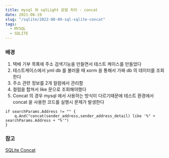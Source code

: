 ```yaml
---
title: mysql 와 sqlLight 문법 차이 - concat
date: 2021-06-19
slug: "/sqlite/2022-08-09-sql-sqlite-concat"
tags:
  - MYSQL
  - SQLITE
---
```



### 배경
1. 택배 기부 목록에 주소 검색기능을 만들면서 테스트 케이스를 만들었다
2. 테스트케이스에서 yml db 를 불러올 때 xorm 을 통해서 가짜 db 의 데이터를 조회한다
3. 주소 관련 정보를 2개 컬럼에서 관리함
4. 컬럼을 합쳐서 like 문으로 조회해야했다
4. Concat 의 경우 mysql 에서 사용하는 방식이 다르기때문에
    테스트 환경에서 concat 을 사용한 코드를 실행시 문제가 발생한다
```
if searchParams.Address != "" {
    q.And("concat(sender_address,sender_address_detail) like '%" + searchParams.Address + "%'")
}
```
### 참고
 [SQLite Concat](https://www.sqlitetutorial.net/sqlite-string-functions/sqlite-concat/)
